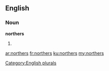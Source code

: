 ==English==

===Noun===
'''northers'''

# {{plural of|[[norther]]}}

[[Category:English plurals]]

[[ar:northers]]
[[fr:northers]]
[[ku:northers]]
[[my:northers]]